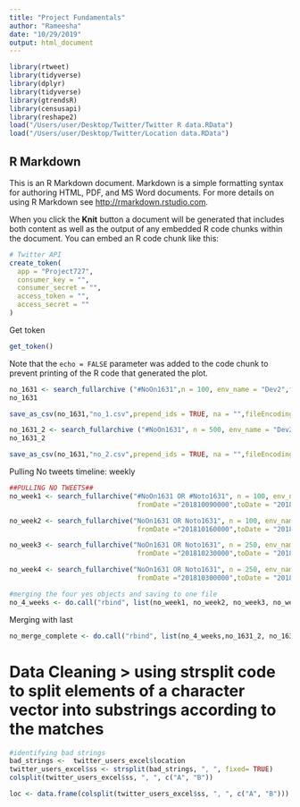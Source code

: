 ```yaml
---
title: "Project Fundamentals"
author: "Rameesha"
date: "10/29/2019"
output: html_document
---
```


```r
library(rtweet)
library(tidyverse)
library(dplyr)
library(tidyverse)
library(gtrendsR)
library(censusapi)
library(reshape2)
load("/Users/user/Desktop/Twitter/Twitter R data.RData")
load("/Users/user/Desktop/Twitter/Location data.RData")

```

## R Markdown

This is an R Markdown document. Markdown is a simple formatting syntax for authoring HTML, PDF, and MS Word documents. For more details on using R Markdown see <http://rmarkdown.rstudio.com>.

When you click the **Knit** button a document will be generated that includes both content as well as the output of any embedded R code chunks within the document. You can embed an R code chunk like this:

```r
# Twitter API
create_token(
  app = "Project727",
  consumer_key = "",
  consumer_secret = "",
  access_token = "",
  access_secret = ""
)

```

Get token

```r
get_token()

```

Note that the `echo = FALSE` parameter was added to the code chunk to prevent printing of the R code that generated the plot.

```r
no_1631 <- search_fullarchive ("#NoOn1631",n = 100, env_name = "Dev2",fromDate ="201810010000",toDate = "201811080000")
no_1631
```

```r
save_as_csv(no_1631,"no_1.csv",prepend_ids = TRUE, na = "",fileEncoding = "UTF-8") 
```

```r
no_1631_2 <- search_fullarchive ("#NoOn1631", n = 500, env_name = "Dev2", fromDate ="201810010000",toDate = "201811080000")
no_1631_2
```

```r
save_as_csv(no_1631,"no_2.csv",prepend_ids = TRUE, na = "",fileEncoding = "UTF-8") 
```

Pulling No tweets timeline: weekly

```r
##PULLING NO TWEETS##
no_week1 <- search_fullarchive("#NoOn1631 OR #Noto1631", n = 100, env_name = "Dev2",
                                fromDate ="201810090000",toDate = "201810152359")

no_week2 <- search_fullarchive("NoOn1631 OR Noto1631", n = 100, env_name = "Dev2",
                                fromDate ="201810160000",toDate = "201810222359")

no_week3 <- search_fullarchive("NoOn1631 OR Noto1631", n = 250, env_name = "Dev2",
                                fromDate ="201810230000",toDate = "201810292359")

no_week4 <- search_fullarchive("NoOn1631 OR Noto1631", n = 250, env_name = "Dev2",
                                fromDate ="201810300000",toDate = "201811062359")

#merging the four yes objects and saving to one file
no_4_weeks <- do.call("rbind", list(no_week1, no_week2, no_week3, no_week4))
```
Merging with last 

```r
no_merge_complete <- do.call("rbind", list(no_4_weeks,no_1631_2, no_1631))
```

# Data Cleaning > using strsplit code to split elements of a character vector into substrings according to the matches 
```r
#identifying bad strings
bad_strings <-  twitter_users_excel$location
twitter_users_excel$ss <- strsplit(bad_strings, ", ", fixed= TRUE)
colsplit(twitter_users_excel$ss, ", ", c("A", "B"))

loc <- data.frame(colsplit(twitter_users_excel$ss, ", ", c("A", "B")))


```


```r


```


```r

```


```r

```


```r

```